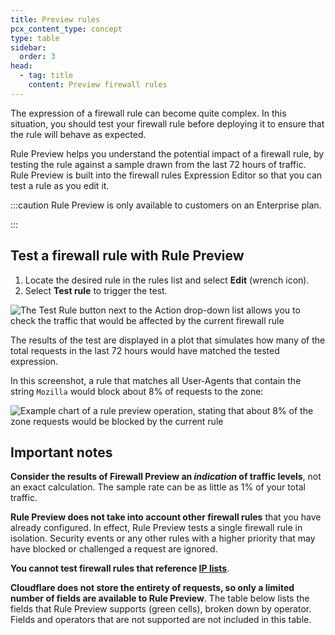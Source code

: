 ```yaml
---
title: Preview rules
pcx_content_type: concept
type: table
sidebar:
  order: 3
head:
  - tag: title
    content: Preview firewall rules
---
```


The expression of a firewall rule can become quite complex. In this situation, you should test your firewall rule before deploying it to ensure that the rule will behave as expected.

Rule Preview helps you understand the potential impact of a firewall rule, by testing the rule against a sample drawn from the last 72 hours of traffic. Rule Preview is built into the firewall rules Expression Editor so that you can test a rule as you edit it.

:::caution
Rule Preview is only available to customers on an Enterprise plan.

:::

## Test a firewall rule with Rule Preview

1. Locate the desired rule in the rules list and select **Edit** (wrench icon).
2. Select **Test rule** to trigger the test.

![The Test Rule button next to the Action drop-down list allows you to check the traffic that would be affected by the current firewall rule](~/assets/images/firewall/firewall-rules-preview-1.png)

The results of the test are displayed in a plot that simulates how many of the total requests in the last 72 hours would have matched the tested expression.

In this screenshot, a rule that matches all User-Agents that contain the string `Mozilla` would block about 8% of requests to the zone:

![Example chart of a rule preview operation, stating that about 8% of the zone requests would be blocked by the current rule](~/assets/images/firewall/cf-firewall-rules-preview-rule-plot-chart.png)

## Important notes

**Consider the results of Firewall Preview an _indication_ of traffic levels**, not an exact calculation. The sample rate can be as little as 1% of your total traffic.

**Rule Preview does not take into account other firewall rules** that you have already configured. In effect, Rule Preview tests a single firewall rule in isolation. Security events or any other rules with a higher priority that may have blocked or challenged a request are ignored.

**You cannot test firewall rules that reference [IP lists](/waf/tools/lists/custom-lists/#lists-with-ip-addresses-ip-lists)**.

**Cloudflare does not store the entirety of requests, so only a limited number of fields are available to Rule Preview**. The table below lists the fields that Rule Preview supports (green cells), broken down by operator. Fields and operators that are not supported are not included in this table.
